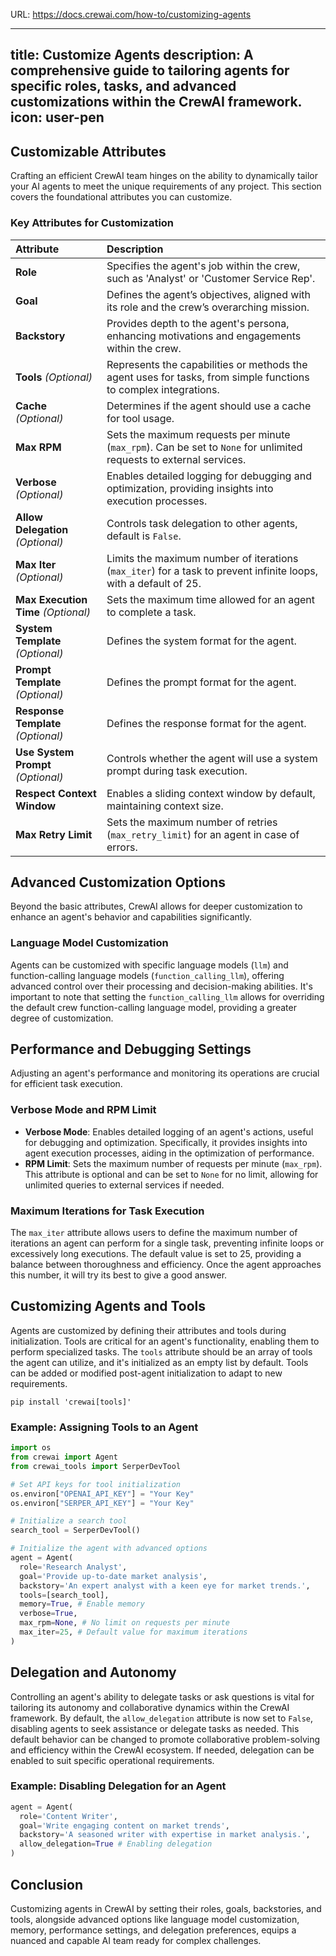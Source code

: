 URL: https://docs.crewai.com/how-to/customizing-agents

---
title: Customize Agents
description: A comprehensive guide to tailoring agents for specific roles, tasks, and advanced customizations within the CrewAI framework.
icon: user-pen
---

## Customizable Attributes

Crafting an efficient CrewAI team hinges on the ability to dynamically tailor your AI agents to meet the unique requirements of any project. This section covers the foundational attributes you can customize.

### Key Attributes for Customization

| Attribute              | Description                                                                                                                                               |
|:-----------------------|:----------------------------------------------------------------------------------------------------------------------------------------------------------|
| **Role**              | Specifies the agent's job within the crew, such as 'Analyst' or 'Customer Service Rep'.                                                                   |
| **Goal**              | Defines the agent’s objectives, aligned with its role and the crew’s overarching mission.                                                                  |
| **Backstory**         | Provides depth to the agent's persona, enhancing motivations and engagements within the crew.                                                              |
| **Tools** *(Optional)*        | Represents the capabilities or methods the agent uses for tasks, from simple functions to complex integrations.                                              |
| **Cache** *(Optional)*        | Determines if the agent should use a cache for tool usage.                                                                                          |
| **Max RPM**           | Sets the maximum requests per minute (`max_rpm`). Can be set to `None` for unlimited requests to external services.                                        |
| **Verbose** *(Optional)*      | Enables detailed logging for debugging and optimization, providing insights into execution processes.                                                 |
| **Allow Delegation** *(Optional)* | Controls task delegation to other agents, default is `False`.                                                                                    |
| **Max Iter** *(Optional)*      | Limits the maximum number of iterations (`max_iter`) for a task to prevent infinite loops, with a default of 25.                                    |
| **Max Execution Time** *(Optional)* | Sets the maximum time allowed for an agent to complete a task.                                                                                   |
| **System Template** *(Optional)*   | Defines the system format for the agent.                                                                                                       |
| **Prompt Template** *(Optional)*   | Defines the prompt format for the agent.                                                                                                       |
| **Response Template** *(Optional)* | Defines the response format for the agent.                                                                                                     |
| **Use System Prompt** *(Optional)* | Controls whether the agent will use a system prompt during task execution.                                                                      |
| **Respect Context Window**       | Enables a sliding context window by default, maintaining context size.                                                                           |
| **Max Retry Limit**              | Sets the maximum number of retries (`max_retry_limit`) for an agent in case of errors.                                                           |

## Advanced Customization Options

Beyond the basic attributes, CrewAI allows for deeper customization to enhance an agent's behavior and capabilities significantly.

### Language Model Customization

Agents can be customized with specific language models (`llm`) and function-calling language models (`function_calling_llm`), offering advanced control over their processing and decision-making abilities. 
It's important to note that setting the `function_calling_llm` allows for overriding the default crew function-calling language model, providing a greater degree of customization.

## Performance and Debugging Settings

Adjusting an agent's performance and monitoring its operations are crucial for efficient task execution.

### Verbose Mode and RPM Limit

- **Verbose Mode**: Enables detailed logging of an agent's actions, useful for debugging and optimization. Specifically, it provides insights into agent execution processes, aiding in the optimization of performance.
- **RPM Limit**: Sets the maximum number of requests per minute (`max_rpm`). This attribute is optional and can be set to `None` for no limit, allowing for unlimited queries to external services if needed.

### Maximum Iterations for Task Execution

The `max_iter` attribute allows users to define the maximum number of iterations an agent can perform for a single task, preventing infinite loops or excessively long executions. 
The default value is set to 25, providing a balance between thoroughness and efficiency. Once the agent approaches this number, it will try its best to give a good answer.

## Customizing Agents and Tools

Agents are customized by defining their attributes and tools during initialization. Tools are critical for an agent's functionality, enabling them to perform specialized tasks. 
The `tools` attribute should be an array of tools the agent can utilize, and it's initialized as an empty list by default. Tools can be added or modified post-agent initialization to adapt to new requirements.

```shell
pip install 'crewai[tools]'
```

### Example: Assigning Tools to an Agent

```python Code
import os
from crewai import Agent
from crewai_tools import SerperDevTool

# Set API keys for tool initialization
os.environ["OPENAI_API_KEY"] = "Your Key"
os.environ["SERPER_API_KEY"] = "Your Key"

# Initialize a search tool
search_tool = SerperDevTool()

# Initialize the agent with advanced options
agent = Agent(
  role='Research Analyst',
  goal='Provide up-to-date market analysis',
  backstory='An expert analyst with a keen eye for market trends.',
  tools=[search_tool],
  memory=True, # Enable memory
  verbose=True,
  max_rpm=None, # No limit on requests per minute
  max_iter=25, # Default value for maximum iterations
)
```

## Delegation and Autonomy

Controlling an agent's ability to delegate tasks or ask questions is vital for tailoring its autonomy and collaborative dynamics within the CrewAI framework. By default, 
the `allow_delegation` attribute is now set to `False`, disabling agents to seek assistance or delegate tasks as needed. This default behavior can be changed to promote collaborative problem-solving and 
efficiency within the CrewAI ecosystem. If needed, delegation can be enabled to suit specific operational requirements.

### Example: Disabling Delegation for an Agent

```python Code
agent = Agent(
  role='Content Writer',
  goal='Write engaging content on market trends',
  backstory='A seasoned writer with expertise in market analysis.',
  allow_delegation=True # Enabling delegation
)
```

## Conclusion

Customizing agents in CrewAI by setting their roles, goals, backstories, and tools, alongside advanced options like language model customization, memory, performance settings, and delegation preferences, 
equips a nuanced and capable AI team ready for complex challenges.